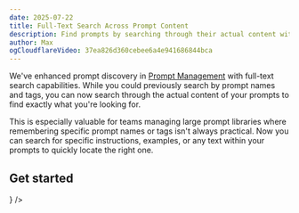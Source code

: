 ```yaml
---
date: 2025-07-22
title: Full-Text Search Across Prompt Content
description: Find prompts by searching through their actual content with our new full-text search capability
author: Max
ogCloudflareVideo: 37ea826d360cebee6a4e941686844bca 
---
```



<ChangelogHeader />

We've enhanced prompt discovery in [Prompt Management](/docs/prompt-management/get-started) with full-text search capabilities. While you could previously search by prompt names and tags, you can now search through the actual content of your prompts to find exactly what you're looking for.

This is especially valuable for teams managing large prompt libraries where remembering specific prompt names or tags isn't always practical. Now you can search for specific instructions, examples, or any text within your prompts to quickly locate the right one.

## Get started


<Cards num={1}>
  <Card title="Prompt Management Documentation" href="/docs/prompt-management/get-started" icon={<Book />} />
</Cards>